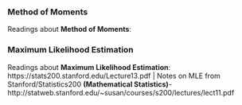 
### Method of Moments
Readings about **Method of Moments**:

### Maximum Likelihood Estimation
Readings about **Maximum Likelihood Estimation**: https://stats200.stanford.edu/Lecture13.pdf | Notes on MLE from Stanford/Statistics200 **(Mathematical Statistics)**- http://statweb.stanford.edu/~susan/courses/s200/lectures/lect11.pdf
